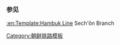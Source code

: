 {{鐵道路線
| 模板名稱 = 細川線
| 名稱 = [[細川線]]
| 代表色 = blue
| 背景顏色 = #FFE8EA
| 車站列表 = [[新鶴浦站|新鶴浦]] - [[細川站 (咸鏡北道)|細川]] - [[仲峰站|仲峰]]
}}<noinclude>
===参见===
[[:en:Template:Hambuk Line]] Sech'ŏn Branch
[[Category:朝鲜铁路模板]]
</noinclude>